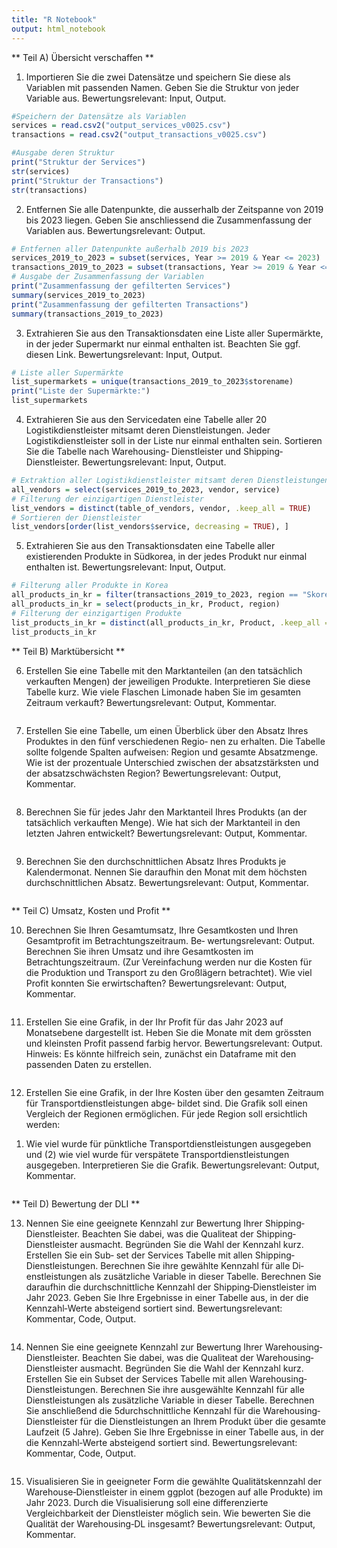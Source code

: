 ---
title: "R Notebook"
output: html_notebook
---



** Teil A) Übersicht verschaffen **

1) Importieren Sie die zwei Datensätze und speichern Sie diese als Variablen mit passenden Namen. Geben Sie die
Struktur von jeder Variable aus. Bewertungsrelevant: Input, Output.
```{r}
#Speichern der Datensätze als Variablen
services = read.csv2("output_services_v0025.csv")
transactions = read.csv2("output_transactions_v0025.csv")

#Ausgabe deren Struktur
print("Struktur der Services")
str(services)
print("Struktur der Transactions")
str(transactions)


```
2) Entfernen Sie alle Datenpunkte, die ausserhalb der Zeitspanne von 2019 bis 2023 liegen. Geben Sie anschliessend
die Zusammenfassung der Variablen aus. Bewertungsrelevant: Output.

```{r}
# Entfernen aller Datenpunkte außerhalb 2019 bis 2023
services_2019_to_2023 = subset(services, Year >= 2019 & Year <= 2023)
transactions_2019_to_2023 = subset(transactions, Year >= 2019 & Year <= 2023)
# Ausgabe der Zusammenfassung der Variablen
print("Zusammenfassung der gefilterten Services")
summary(services_2019_to_2023)
print("Zusammenfassung der gefilterten Transactions")
summary(transactions_2019_to_2023)
```

3) Extrahieren Sie aus den Transaktionsdaten eine Liste aller Supermärkte, in der jeder Supermarkt nur einmal
enthalten ist. Beachten Sie ggf. diesen Link. Bewertungsrelevant: Input, Output.
```{r}
# Liste aller Supermärkte
list_supermarkets = unique(transactions_2019_to_2023$storename)
print("Liste der Supermärkte:")
list_supermarkets

```

4) Extrahieren Sie aus den Servicedaten eine Tabelle aller 20 Logistikdienstleister mitsamt deren Dienstleistungen.
Jeder Logistikdienstleister soll in der Liste nur einmal enthalten sein. Sortieren Sie die Tabelle nach Warehousing‐
Dienstleister und Shipping‐Dienstleister. Bewertungsrelevant: Input, Output.
```{r}
# Extraktion aller Logistikdienstleister mitsamt deren Dienstleistungen
all_vendors = select(services_2019_to_2023, vendor, service)
# Filterung der einzigartigen Dienstleister
list_vendors = distinct(table_of_vendors, vendor, .keep_all = TRUE)
# Sortieren der Dienstleister
list_vendors[order(list_vendors$service, decreasing = TRUE), ]
```

5) Extrahieren Sie aus den Transaktionsdaten eine Tabelle aller existierenden Produkte in Südkorea, in der jedes
Produkt nur einmal enthalten ist. Bewertungsrelevant: Input, Output.
```{r}
# Filterung aller Produkte in Korea
all_products_in_kr = filter(transactions_2019_to_2023, region == "Skorea")
all_products_in_kr = select(products_in_kr, Product, region)
# Filterung der einzigartigen Produkte
list_products_in_kr = distinct(all_products_in_kr, Product, .keep_all = TRUE)
list_products_in_kr

```







** Teil B) Marktübersicht **

6) Erstellen Sie eine Tabelle mit den Marktanteilen (an den tatsächlich verkauften Mengen) der jeweiligen Produkte.
Interpretieren Sie diese Tabelle kurz. Wie viele Flaschen Limonade haben Sie im gesamten Zeitraum verkauft?
Bewertungsrelevant: Output, Kommentar.
```{r}

```

7) Erstellen Sie eine Tabelle, um einen Überblick über den Absatz Ihres Produktes in den fünf verschiedenen Regio‐
nen zu erhalten. Die Tabelle sollte folgende Spalten aufweisen: Region und gesamte Absatzmenge. Wie ist der
prozentuale Unterschied zwischen der absatzstärksten und der absatzschwächsten Region? Bewertungsrelevant:
Output, Kommentar.
```{r}

```

8) Berechnen Sie für jedes Jahr den Marktanteil Ihres Produkts (an der tatsächlich verkauften Menge). Wie hat sich
der Marktanteil in den letzten Jahren entwickelt? Bewertungsrelevant: Output, Kommentar.
```{r}

```

9) Berechnen Sie den durchschnittlichen Absatz Ihres Produkts je Kalendermonat. Nennen Sie daraufhin den Monat
mit dem höchsten durchschnittlichen Absatz. Bewertungsrelevant: Output, Kommentar.
```{r}

```





** Teil C) Umsatz, Kosten und Profit **

10) Berechnen Sie Ihren Gesamtumsatz, Ihre Gesamtkosten und Ihren Gesamtprofit im Betrachtungszeitraum. Be‐
wertungsrelevant: Output. Berechnen Sie ihren Umsatz und ihre Gesamtkosten im Betrachtungszeitraum. (Zur
Vereinfachung werden nur die Kosten für die Produktion und Transport zu den Großlägern betrachtet). Wie viel
Profit konnten Sie erwirtschaften? Bewertungsrelevant: Output, Kommentar.
```{r}

```

11) Erstellen Sie eine Grafik, in der Ihr Profit für das Jahr 2023 auf Monatsebene dargestellt ist. Heben Sie die Monate
mit dem grössten und kleinsten Profit passend farbig hervor. Bewertungsrelevant: Output.
Hinweis: Es könnte hilfreich sein, zunächst ein Dataframe mit den passenden Daten zu erstellen.
```{r}

```

12) Erstellen Sie eine Grafik, in der Ihre Kosten über den gesamten Zeitraum für Transportdienstleistungen abge‐
bildet sind. Die Grafik soll einen Vergleich der Regionen ermöglichen. Für jede Region soll ersichtlich werden:
(1) Wie viel wurde für pünktliche Transportdienstleistungen ausgegeben und (2) wie viel wurde für verspätete
Transportdienstleistungen ausgegeben. Interpretieren Sie die Grafik. Bewertungsrelevant: Output, Kommentar.
```{r}

```






** Teil D) Bewertung der DLI **

13) Nennen Sie eine geeignete Kennzahl zur Bewertung Ihrer Shipping‐Dienstleister. Beachten Sie dabei, was die
Qualiteat der Shipping‐Dienstleister ausmacht. Begründen Sie die Wahl der Kennzahl kurz. Erstellen Sie ein Sub‐
set der Services Tabelle mit allen Shipping‐Dienstleistungen. Berechnen Sie ihre gewählte Kennzahl für alle Di‐
enstleistungen als zusätzliche Variable in dieser Tabelle. Berechnen Sie daraufhin die durchschnittliche Kennzahl
der Shipping‐Dienstleister im Jahr 2023. Geben Sie Ihre Ergebnisse in einer Tabelle aus, in der die Kennzahl‐Werte
absteigend sortiert sind. Bewertungsrelevant: Kommentar, Code, Output.
```{r}

```

14) Nennen Sie eine geeignete Kennzahl zur Bewertung Ihrer Warehousing‐Dienstleister. Beachten Sie dabei, was
die Qualiteat der Warehousing‐Dienstleister ausmacht. Begründen Sie die Wahl der Kennzahl kurz. Erstellen
Sie ein Subset der Services Tabelle mit allen Warehousing‐Dienstleistungen. Berechnen Sie ihre ausgewählte
Kennzahl für alle Dienstleistungen als zusätzliche Variable in dieser Tabelle. Berechnen Sie anschließend die
5durchschnittliche Kennzahl für die Warehousing‐Dienstleister für die Dienstleistungen an Ihrem Produkt über die
gesamte Laufzeit (5 Jahre). Geben Sie Ihre Ergebnisse in einer Tabelle aus, in der die Kennzahl‐Werte absteigend
sortiert sind. Bewertungsrelevant: Kommentar, Code, Output.
```{r}

```

15) Visualisieren Sie in geeigneter Form die gewählte Qualitätskennzahl der Warehouse‐Dienstleister in einem ggplot
(bezogen auf alle Produkte) im Jahr 2023. Durch die Visualisierung soll eine differenzierte Vergleichbarkeit der
Dienstleister möglich sein. Wie bewerten Sie die Qualität der Warehousing‐DL insgesamt? Bewertungsrelevant:
Output, Kommentar.
```{r}

```

